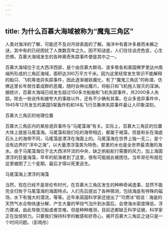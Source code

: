 ```yaml
---
---
---
```

title: 为什么百慕大海域被称为“魔鬼三角区”
---




人类对海洋的了解，可能还不及对月球表面的了解。海洋中有着许多悬而未解之谜，其中有的已经困扰了人类数百年之久。因不知谜底，人们往往谈虎色变，心生恐惧。百慕大海域发生的各种离奇失踪事件便是其中之一。

百慕大海域位于北大西洋西部，是个由百慕大群岛、波多黎各和美国佛罗里达州南端所形成的三角区海域，面积达390万平方千米。因为这里经常发生常识不能解释的船只、飞机等诡异失踪事件，因此逐渐被妖魔化，有了“魔鬼三角区”的称谓。仿佛这里长年居住着成群的恶魔，随时会伸出魔爪，将船只和飞机拖入毁灭的深渊。据统计，百慕大海域已经发生超过150多次船舶和飞机失踪事件，共2000多人失踪。除去一些讹传和被夸大的事故以外，还有不少确有其事。在众多诡异事件中，1945年12月发生的美国5架轰炸机和14名飞行员集体失踪事件最让人印象深刻。

百慕大三角区的地理位置



百慕大三角区内的某些诡异事件与“马尾藻海”有关。实际上，百慕大三角区的位置大体上就是马尾藻海。马尾藻和我们吃的海带相近，都属于褐藻，但是和长在海底石头上的海带不同，马尾藻是漂浮在海面上的。马尾藻海在世界上独一无二，是个没有边界的“洋中之海”，以大量漂浮藻类为特色，那里的水也是全世界最清澈的海水。由于马尾藻海位于北大西洋环流的中央，缺乏帆船航行需要的风力，加上海面漂浮的巨量海藻，早年的航海者到了这里，很有可能就此被困住。当年哥伦布就在这里被困了三个星期，最后才得以死里逃生。

马尾藻海上漂浮的海藻



当然，现在已经不是哥伦布时代，在百慕大三角区发生的种种奇闻逸事，显然不能完全归咎于马尾藻海的海面特点。人们先后提出了各种猜测，包括海底有特殊的磁场，水下有强大的潜流，等等。近年来英国科学家还提出了“可燃冰”假说：海底的天然气水合物快速分解，产生大量的甲烷气泡升到水面后，会使海水密度降低，浮力骤减，由此导致沉船或者空难。但是种种推测，目前还都缺乏科学证据，科学家正在加倍努力。只要我们保持科学的敏感和好奇心，揭开百慕大三角区之谜只是一个时间问题。（彭晓彤）